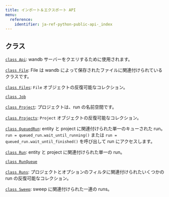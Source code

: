 ```yaml
---
title: インポート＆エクスポート API
menu:
  reference:
    identifier: ja-ref-python-public-api-_index
---
```


## クラス

[`class Api`](./public-api/api): wandb サーバーをクエリするために使用されます。

[`class File`](./public-api/file): File は wandb によって保存されたファイルに関連付けられているクラスです。

[`class Files`](./public-api/files): `File` オブジェクトの反復可能なコレクション。

[`class Job`](./public-api/job)

[`class Project`](./public-api/project): プロジェクトは、run の名前空間です。

[`class Projects`](./public-api/projects): `Project` オブジェクトの反復可能なコレクション。

[`class QueuedRun`](./public-api/queuedrun): entity と project に関連付けられた単一のキューされた run。`run = queued_run.wait_until_running()` または `run = queued_run.wait_until_finished()` を呼び出して run にアクセスします。

[`class Run`](./public-api/run): entity と project に関連付けられた単一の run。

[`class RunQueue`](./public-api/runqueue)

[`class Runs`](./public-api/runs): プロジェクトとオプションのフィルタに関連付けられたいくつかの run の反復可能なコレクション。

[`class Sweep`](./public-api/sweep): sweep に関連付けられた一連の runs。

